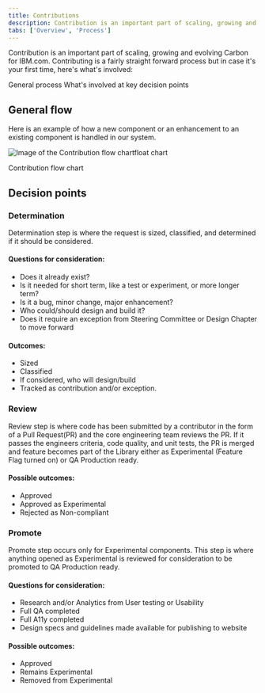 ```yaml
---
title: Contributions
description: Contribution is an important part of scaling, growing and evolving Carbon for IBM.com. It is a fairy straight forward process but in case designers or developers have never contributed to an open source repo before, here's a description of what's involved
tabs: ['Overview', 'Process'] 
---
```


<PageDescription>

Contribution is an important part of scaling, growing and evolving Carbon for IBM.com. Contributing is a fairly straight forward process but in case it's your first time, here's what's involved:

</PageDescription>

<AnchorLinks>

<AnchorLink>General process</AnchorLink>
<AnchorLink>What's involved at key decision points</AnchorLink>

</AnchorLinks>


## General flow

Here is an example of how a new component or an enhancement to an existing component is handled in our system.

<Row>
<Column colLg={8}>

![Image of the Contribution flow chartfloat chart](../../images/contributions/contributing-a-component-flow.jpg)

<Caption>Contribution flow chart</Caption>

</Column>
</Row>

## Decision points

### Determination
Determination step is where the request is sized, classified, and determined if it should be considered.   

#### Questions for consideration:
- Does it already exist?
- Is it needed for short term, like a test or experiment, or more longer term?
- Is it a bug, minor change, major enhancement?
- Who could/should design and build it?
- Does it require an exception from Steering Committee or Design Chapter to move forward

#### Outcomes:
- Sized
- Classified
- If considered, who will design/build
- Tracked as contribution and/or exception.

### Review
Review step is where code has been submitted by a contributor in the form of a Pull Request(PR) and the core engineering team reviews the PR.  If it passes the engineers criteria, code quality, and unit tests, the PR is merged and feature becomes part of the Library either as Experimental (Feature Flag turned on) or QA Production ready.

#### Possible outcomes:
- Approved
- Approved as Experimental
- Rejected as Non-compliant

### Promote 
Promote step occurs only for Experimental components.  This step is where anything opened as Experimental is reviewed for consideration to be promoted to QA Production ready.  

#### Questions for consideration:
- Research and/or Analytics from User testing or Usability
- Full QA completed
- Full A11y completed
- Design specs and guidelines made available for publishing to website

#### Possible outcomes:
- Approved
- Remains Experimental
- Removed from Experimental

